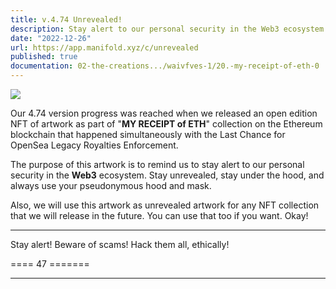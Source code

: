 ```yaml
---
title: v.4.74 Unrevealed!
description: Stay alert to our personal security in the Web3 ecosystem. Stay unrevealed, stay under the hood, and always use your pseudonymous hood and mask.
date: "2022-12-26"
url: https://app.manifold.xyz/c/unrevealed
published: true
documentation: 02-the-creations.../waivfves-1/20.-my-receipt-of-eth-0
---
```


[![](/images/prog/4.74-com.gif)](/images/prog/4.74-com.gif)

Our 4.74 version progress was reached when we released an open edition NFT of artwork as part of "**MY RECEIPT of ETH**" collection on the Ethereum blockchain that happened simultaneously with the Last Chance for OpenSea Legacy Royalties Enforcement.

The purpose of this artwork is to remind us to stay alert to our personal security in the **Web3** ecosystem. Stay unrevealed, stay under the hood, and always use your pseudonymous hood and mask.

Also, we will use this artwork as unrevealed artwork for any NFT collection that we will release in the future. You can use that too if you want. Okay!

---

Stay alert! Beware of scams! Hack them all, ethically!

==== 47 =======

---
